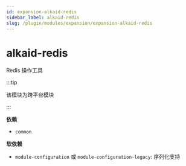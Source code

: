 ```yaml
---
id: expansion-alkaid-redis
sidebar_label: alkaid-redis
slug: /plugin/modules/expansion/expansion-alkaid-redis
---
```


# alkaid-redis

Redis 操作工具

:::tip

该模块为跨平台模块

:::

**依赖**

- `common`

**软依赖**

- `module-configuration` 或 `module-configuration-legacy`: 序列化支持